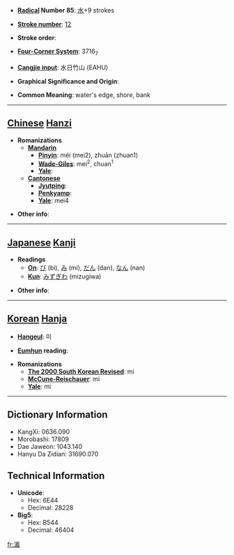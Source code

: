 * '''[[Wiktionary:Chinese radical index| Radical]] Number 85''': [[Wiktionary:Chinese radical index 水|水]]+9 strokes

* '''[[Wiktionary:Chinese total strokes index|Stroke number]]''': [[Wiktionary:Chinese total strokes index 12|12]]

* '''Stroke order''': 

* '''[[Wiktionary:Chinese four corner index|Four-Corner System]]''': 3716<sub>7</sub>

* '''[[Wiktionary:Chinese Cangjie index|Cangjie input]]''': 水日竹山 (EAHU)

* '''Graphical Significance and Origin''': 

* '''Common Meaning''': water's edge, shore, bank

----

== [[Chinese]] [[Hanzi]] ==

* '''Romanizations'''
** '''[[Mandarin]]'''
*** '''[[Pinyin]]''': méi (mei2), zhuān (zhuan1)
*** '''[[Wade-Giles]]''': mei<sup>2</sup>, chuan<sup>1</sup>
*** '''[[Yale]]''': 
** '''[[Cantonese]]'''
*** '''[[Jyutping]]''':
*** '''[[Penkyamp]]''': 
*** '''[[Yale]]''': mei4

* '''Other info''': 

----

== [[Japanese]] [[Kanji]] ==

* '''Readings'''
** '''[[On]]''': [[び]] (bi), [[み]] (mi), [[だん]] (dan), [[なん]] (nan)
** '''[[Kun]]''': [[みずぎわ]] (mizugiwa)

* '''Other info''':  

----

== [[Korean]] [[Hanja]] ==

* '''[[Hangeul]]''': 미

* '''[[Eumhun]] reading''': 

* '''Romanizations'''
** '''[[The 2000 South Korean Revised Romanization|The 2000 South Korean Revised]]''': mi
** '''[[McCune-Reischauer]]''': mi
** '''[[Yale]]''': mi

----

== Dictionary Information ==

* KangXi: 0636.090
* Morobashi: 17809
* Dae Jaweon: 1043.140
* Hanyu Da Zidian: 31690.070

== Technical Information ==

* '''Unicode''':
** Hex: 6E44
** Decimal: 28228
* '''Big5''':
** Hex: B544
** Decimal: 46404

[[fr:湄]]